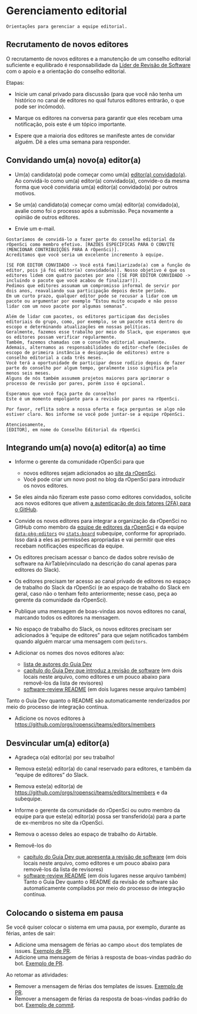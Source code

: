  

# Gerenciamento editorial {#editorialmanagement}

```block
Orientações para gerenciar a equipe editorial.
```

## Recrutamento de novos editores {#recruiting-new-editors}

O recrutamento de novos editores e a manutenção de um conselho editorial suficiente e equilibrado é responsabilidade da [Líder de Revisão de Software](https://ropensci.org/about/#team) com o apoio e a orientação do conselho editorial.

Etapas:

- Inicie um canal privado para discussão (para que você não tenha um histórico no canal de editores no qual futuros editores entrarão, o que pode ser incômodo).

- Marque os editores na conversa para garantir que eles recebam uma notificação, pois este é um tópico importante.

- Espere que a maioria dos editores se manifeste antes de convidar alguém. Dê a eles uma semana para responder.

## Convidando um(a) novo(a) editor(a) {#inviting-a-new-editor}

- Um(a) candidato(a) pode começar como um(a) [editor(a) convidado(a)](#guesteditor).
  Ao convidá-lo como um(a) editor(a) convidado(a), convide-o da mesma forma que você convidaria um(a) editor(a) convidado(a) por outros motivos.

- Se um(a) candidato(a) começar como um(a) editor(a) convidado(a), avalie como foi o processo após a submissão. Peça novamente a opinião de outros editores.

- Envie um e-mail.

```
Gostaríamos de convidá-lo a fazer parte do conselho editorial da rOpenSci como membro efetivo. [RAZÕES ESPECÍFICAS PARA O CONVITE (MENCIONAR CONTRIBUIÇÕES PARA A rOpenSci)].
Acreditamos que você seria um excelente incremento à equipe.

[SE FOR EDITOR CONVIDADO -> Você está familiarizado(a) com a função do editor, pois já foi editor(a) convidado(a)]. Nosso objetivo é que os editores lidem com quatro pacotes por ano ([SE FOR EDITOR CONVIDADO -> incluindo o pacote que você acabou de finalizar!]).
Pedimos que editores assumam um compromisso informal de servir por dois anos, reavaliando sua participação depois deste período.
Em um curto prazo, qualquer editor pode se recusar a lidar com um pacote ou argumentar por exemplo “Estou muito ocupado e não posso lidar com um novo pacote por algumas semanas”.

Além de lidar com pacotes, os editores participam das decisões editoriais do grupo, como, por exemplo, se um pacote está dentro do escopo e determinando atualizações em nossas políticas. 
Geralmente, fazemos esse trabalho por meio do Slack, que esperamos que os editores possam verificar regularmente.
Também, fazemos chamadas com o conselho editorial anualmente.
Ademais, alternamos as responsabilidades do editor-chefe (decisões de escopo de primeira instância e designação de editores) entre o conselho editorial a cada três meses.
Você terá a oportunidade de participar desse rodízio depois de fazer parte do conselho por algum tempo, geralmente isso significa pelo menos seis meses. 
Alguns de nós também assumem projetos maiores para aprimorar o processo de revisão por pares, porém isso é opcional.

Esperamos que você faça parte do conselho!
Este é um momento empolgante para a revisão por pares na rOpenSci.

Por favor, reflita sobre a nossa oferta e faça perguntas se algo não estiver claro. Nos informe se você pode juntar-se a equipe rOpenSci.

Atenciosamente,
[EDITOR], em nome do Conselho Editorial da rOpenSci
```

## Integrando um(a) novo(a) editor(a) ao time {#onboarding-a-new-editor}

- Informe o gerente da comunidade rOpenSci para que
  
  - novos editores sejam adicionados ao [site da rOpenSci](https://github.com/ropensci/roweb3/#team-member).
  - Você pode criar um novo post no blog da rOpenSci para introduzir os novos editores.

- Se eles ainda não fizeram este passo como editores convidados, solicite aos novos editores que ativem [a autenticação de dois fatores (2FA) para o GitHub](https://docs.github.com/en/authentication/securing-your-account-with-two-factor-authentication-2fa).

- Convide os novos editores para integrar a organização da rOpenSci no GitHub como membro da [equipe de editores da rOpenSci](https://github.com/orgs/ropensci/teams/editors) e da equipe [`data-pkg-editors`](https://github.com/orgs/ropensci/teams/data-pkg-editors) ou [`stats-board`](https://github.com/orgs/ropensci/teams/stats-board) subequipe, conforme for apropriado.  Isso dará a eles as permissões apropriadas e vai permitir que eles recebam notificações específicas da equipe.

- Os editores precisam acessar o banco de dados sobre revisão de software na AirTable(vinculado na descrição do canal apenas para editores do Slack).

- Os editores precisam ter acesso ao canal privado de editores no espaço de trabalho do Slack da rOpenSci (e ao espaço de trabalho do Slack em geral, caso não o tenham feito anteriormente; nesse caso, peça ao gerente da comunidade da rOpenSci).

- Publique uma mensagem de boas-vindas aos novos editores no canal, marcando todos os editores na mensagem.

- No espaço de trabalho do Slack, os novos editores precisam ser adicionados à "equipe de editores" para que sejam notificados também quando alguém marcar uma mensagem com `@editors`.

- Adicionar os nomes dos novos editores a/ao:
  
  - [lista de autores do Guia Dev](https://github.com/ropensci/dev_guide/blob/main/index.Rmd)
  - [capítulo do Guia Dev que introduz a revisão de software](https://github.com/ropensci/dev_guide/blob/main/softwarereview_intro.Rmd) (em dois locais neste arquivo, como editores e um pouco abaixo para removê-los da lista de revisores)
  - [software-review README](https://github.com/ropensci/software-review/blob/main/README.Rmd) (em dois lugares nesse arquivo também)

Tanto o Guia Dev quanto o README são automaticamente renderizados por meio do processo de integração contínua.

- Adicione os novos editores à [https://github.com/orgs/ropensci/teams/editors/members](https://github.com/orgs/ropensci/teams/editors/members)


## Desvincular um(a) editor(a) {#offboarding-an-editor}

- Agradeça o(a) editor(a) por seu trabalho!

- Remova este(a) editor(a) do canal reservado para editores, e também da "equipe de editores" do Slack.

- Remova este(a) editor(a) de [https://github.com/orgs/ropensci/teams/editors/members](https://github.com/orgs/ropensci/teams/editors/members) e da subequipe.

- Informe o gerente da comunidade do rOpenSci ou outro membro da equipe para que este(a) editor(a) possa ser transferido(a) para a parte de ex-membros no site da rOpenSci.

- Remova o acesso deles ao espaço de trabalho do Airtable.

- Removê-los do
  
  - [capítulo do Guia Dev que apresenta a revisão de software](https://github.com/ropensci/dev_guide/blob/main/softwarereview_intro.Rmd) (em dois locais neste arquivo, como editores e um pouco abaixo para removê-los da lista de revisores)
  - [software-review README](https://github.com/ropensci/software-review/blob/main/README.Rmd) (em dois lugares nesse arquivo também)
    Tanto o Guia Dev quanto o README da revisão de software são automaticamente compilados por meio do processo de integração contínua.

## Colocando o sistema em pausa {#vacation}

Se você quiser colocar o sistema em uma pausa, por exemplo, durante as férias, antes de sair:

- Adicione uma mensagem de férias ao campo `about` dos templates de issues. [Exemplo de PR](https://github.com/ropensci/software-review/pull/679/files).
- Adicione uma mensagem de férias à resposta de boas-vindas padrão do bot. [Exemplo de PR](https://github.com/ropensci-org/buffy/pull/108).

Ao retomar as atividades:

- Remover a mensagem de férias dos templates de issues. [Exemplo de PR](https://github.com/ropensci/software-review/pull/680).
- Remover a mensagem de férias da resposta de boas-vindas padrão do bot. [Exemplo de commit](https://github.com/ropensci-org/buffy/commit/500cfa07ca9dbaa138ca63eb255996e6f7331088).
